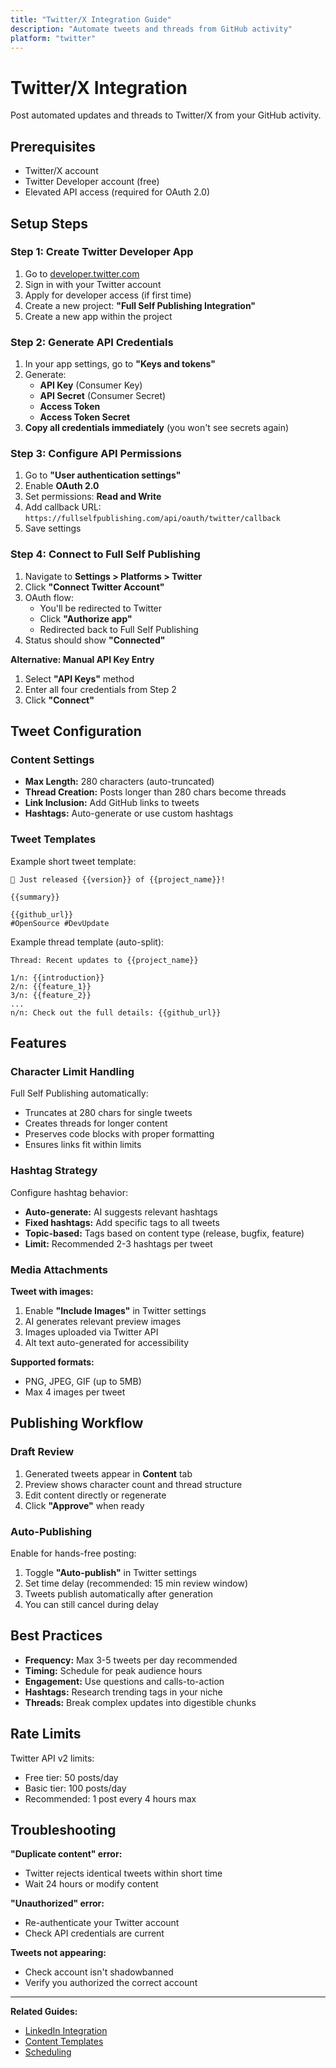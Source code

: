 ```yaml
---
title: "Twitter/X Integration Guide"
description: "Automate tweets and threads from GitHub activity"
platform: "twitter"
---
```


# Twitter/X Integration

Post automated updates and threads to Twitter/X from your GitHub activity.

## Prerequisites

- Twitter/X account
- Twitter Developer account (free)
- Elevated API access (required for OAuth 2.0)

## Setup Steps

### Step 1: Create Twitter Developer App

1. Go to [developer.twitter.com](https://developer.twitter.com)
2. Sign in with your Twitter account
3. Apply for developer access (if first time)
4. Create a new project: **"Full Self Publishing Integration"**
5. Create a new app within the project

### Step 2: Generate API Credentials

1. In your app settings, go to **"Keys and tokens"**
2. Generate:
   - **API Key** (Consumer Key)
   - **API Secret** (Consumer Secret)
   - **Access Token**
   - **Access Token Secret**
3. **Copy all credentials immediately** (you won't see secrets again)

### Step 3: Configure API Permissions

1. Go to **"User authentication settings"**
2. Enable **OAuth 2.0**
3. Set permissions: **Read and Write**
4. Add callback URL: `https://fullselfpublishing.com/api/oauth/twitter/callback`
5. Save settings

### Step 4: Connect to Full Self Publishing

1. Navigate to **Settings > Platforms > Twitter**
2. Click **"Connect Twitter Account"**
3. OAuth flow:
   - You'll be redirected to Twitter
   - Click **"Authorize app"**
   - Redirected back to Full Self Publishing
4. Status should show **"Connected"**

**Alternative: Manual API Key Entry**
1. Select **"API Keys"** method
2. Enter all four credentials from Step 2
3. Click **"Connect"**

## Tweet Configuration

### Content Settings

- **Max Length:** 280 characters (auto-truncated)
- **Thread Creation:** Posts longer than 280 chars become threads
- **Link Inclusion:** Add GitHub links to tweets
- **Hashtags:** Auto-generate or use custom hashtags

### Tweet Templates

Example short tweet template:
```
🚀 Just released {{version}} of {{project_name}}!

{{summary}}

{{github_url}}
#OpenSource #DevUpdate
```

Example thread template (auto-split):
```
Thread: Recent updates to {{project_name}}

1/n: {{introduction}}
2/n: {{feature_1}}
3/n: {{feature_2}}
...
n/n: Check out the full details: {{github_url}}
```

## Features

### Character Limit Handling

Full Self Publishing automatically:
- Truncates at 280 chars for single tweets
- Creates threads for longer content
- Preserves code blocks with proper formatting
- Ensures links fit within limits

### Hashtag Strategy

Configure hashtag behavior:
- **Auto-generate:** AI suggests relevant hashtags
- **Fixed hashtags:** Add specific tags to all tweets
- **Topic-based:** Tags based on content type (release, bugfix, feature)
- **Limit:** Recommended 2-3 hashtags per tweet

### Media Attachments

**Tweet with images:**
1. Enable **"Include Images"** in Twitter settings
2. AI generates relevant preview images
3. Images uploaded via Twitter API
4. Alt text auto-generated for accessibility

**Supported formats:**
- PNG, JPEG, GIF (up to 5MB)
- Max 4 images per tweet

## Publishing Workflow

### Draft Review

1. Generated tweets appear in **Content** tab
2. Preview shows character count and thread structure
3. Edit content directly or regenerate
4. Click **"Approve"** when ready

### Auto-Publishing

Enable for hands-free posting:
1. Toggle **"Auto-publish"** in Twitter settings
2. Set time delay (recommended: 15 min review window)
3. Tweets publish automatically after generation
4. You can still cancel during delay

## Best Practices

- **Frequency:** Max 3-5 tweets per day recommended
- **Timing:** Schedule for peak audience hours
- **Engagement:** Use questions and calls-to-action
- **Hashtags:** Research trending tags in your niche
- **Threads:** Break complex updates into digestible chunks

## Rate Limits

Twitter API v2 limits:
- Free tier: 50 posts/day
- Basic tier: 100 posts/day
- Recommended: 1 post every 4 hours max

## Troubleshooting

**"Duplicate content" error:**
- Twitter rejects identical tweets within short time
- Wait 24 hours or modify content

**"Unauthorized" error:**
- Re-authenticate your Twitter account
- Check API credentials are current

**Tweets not appearing:**
- Check account isn't shadowbanned
- Verify you authorized the correct account

---

**Related Guides:**
- [LinkedIn Integration](/docs/integrations/linkedin)
- [Content Templates](/docs/features/templates)
- [Scheduling](/docs/features/scheduling)
